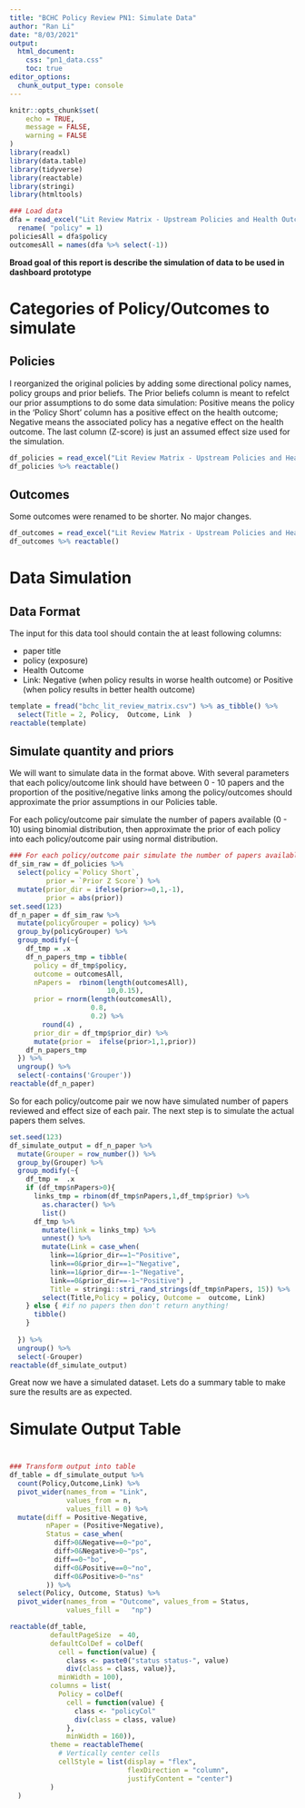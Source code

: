 ```yaml
---
title: "BCHC Policy Review PN1: Simulate Data"
author: "Ran Li"
date: "8/03/2021"
output: 
  html_document:
    css: "pn1_data.css"
    toc: true
editor_options: 
  chunk_output_type: console
---
```


```r
knitr::opts_chunk$set(
	echo = TRUE,
	message = FALSE,
	warning = FALSE
)
library(readxl)
library(data.table)
library(tidyverse)
library(reactable)
library(stringi)
library(htmltools)

### Load data
dfa = read_excel("Lit Review Matrix - Upstream Policies and Health Outcomes 6-28-21.xlsx") %>% 
  rename( "policy" = 1)
policiesAll = dfa$policy
outcomesAll = names(dfa %>% select(-1))

```

**Broad goal of this report is describe the simulation of data to be used in dashboard prototype**

# Categories of Policy/Outcomes to simulate

## Policies

I reorganized the original policies by adding some directional policy names, policy groups and prior beliefs. The Prior beliefs column is meant to refelct our prior assumptions to do some data simulation: Positive means the policy in the 'Policy Short' column has a positive effect on the health outcome; Negative means the associated policy has a negative effect on the health outcome. The last column (Z-score) is just an assumed effect size used for the simulation.

```r

df_policies = read_excel("Lit Review Matrix - Upstream Policies and Health Outcomes 6-28-21.xlsx", sheet = "policy group")
df_policies %>% reactable()
```

## Outcomes

Some outcomes were renamed to be shorter. No major changes.

```r

df_outcomes = read_excel("Lit Review Matrix - Upstream Policies and Health Outcomes 6-28-21.xlsx", sheet = "outcome groups")
df_outcomes %>% reactable()
```

# Data Simulation

## Data Format

The input for this data tool should contain the at least following columns:

-   paper title
-   policy (exposure)
-   Health Outcome
-   Link: Negative (when policy results in worse health outcome) or Positive (when policy results in better health outcome)

```r
template = fread("bchc_lit_review_matrix.csv") %>% as_tibble() %>% 
  select(Title = 2, Policy,  Outcome, Link  )
reactable(template)
```

## Simulate quantity and priors

We will want to simulate data in the format above. With several parameters that each policy/outcome link should have between 0 - 10 papers and the proportion of the positive/negative links among the policy/outcomes should approximate the prior assumptions in our Policies table.

For each policy/outcome pair simulate the number of papers available (0 - 10) using binomial distribution, then approximate the prior of each policy into each policy/outcome pair using normal distribution.

```r
### For each policy/outcome pair simulate the number of papers available (0 - 10) with approximate prior effect
df_sim_raw = df_policies %>% 
  select(policy =`Policy Short`, 
         prior = `Prior Z Score`) %>% 
  mutate(prior_dir = ifelse(prior>=0,1,-1),
         prior = abs(prior))
set.seed(123)
df_n_paper = df_sim_raw %>% 
  mutate(policyGrouper = policy) %>% 
  group_by(policyGrouper) %>% 
  group_modify(~{
    df_tmp = .x
    df_n_papers_tmp = tibble(
      policy = df_tmp$policy,
      outcome = outcomesAll,
      nPapers =  rbinom(length(outcomesAll),
                        10,0.15),
      prior = rnorm(length(outcomesAll),
                    0.8,
                    0.2) %>% 
        round(4) ,
      prior_dir = df_tmp$prior_dir) %>% 
      mutate(prior =  ifelse(prior>1,1,prior))
    df_n_papers_tmp
  }) %>% 
  ungroup() %>% 
  select(-contains('Grouper'))
reactable(df_n_paper)
```

So for each policy/outcome pair we now have simulated number of papers reviewed and effect size of each pair. The next step is to simulate the actual papers them selves.

```r
set.seed(123)
df_simulate_output = df_n_paper %>%
  mutate(Grouper = row_number()) %>% 
  group_by(Grouper) %>% 
  group_modify(~{
    df_tmp =  .x 
    if (df_tmp$nPapers>0){
      links_tmp = rbinom(df_tmp$nPapers,1,df_tmp$prior) %>% 
        as.character() %>% 
        list()
      df_tmp %>% 
        mutate(link = links_tmp) %>% 
        unnest() %>% 
        mutate(Link = case_when(
          link==1&prior_dir==1~"Positive",
          link==0&prior_dir==1~"Negative",
          link==1&prior_dir==-1~"Negative",
          link==0&prior_dir==-1~"Positive") ,
          Title = stringi::stri_rand_strings(df_tmp$nPapers, 15)) %>%
        select(Title,Policy = policy, Outcome =  outcome, Link)
    } else { #if no papers then don't return anything!
      tibble()
    }
    
  }) %>% 
  ungroup() %>% 
  select(-Grouper)
reactable(df_simulate_output)
```

Great now we have a simulated dataset. Lets do a summary table to make sure the results are as expected.

# Simulate Output Table

<div style="display: grid;justify-items: center; padding-bottom: 10px;">
<img src="legend_copy.PNG" alt=""></div>

```r

### Transform output into table
df_table = df_simulate_output %>% 
  count(Policy,Outcome,Link) %>% 
  pivot_wider(names_from = "Link", 
              values_from = n, 
              values_fill = 0) %>% 
  mutate(diff = Positive-Negative,
         nPaper = (Positive+Negative),
         Status = case_when(
           diff>0&Negative==0~"po",
           diff>0&Negative>0~"ps",
           diff==0~"bo",
           diff<0&Positive==0~"no",
           diff<0&Positive>0~"ns"
         )) %>% 
  select(Policy, Outcome, Status) %>% 
  pivot_wider(names_from = "Outcome", values_from = Status, 
              values_fill =   "np")

reactable(df_table,
          defaultPageSize  = 40,
          defaultColDef = colDef(
            cell = function(value) {
              class <- paste0("status status-", value)
              div(class = class, value)},
            minWidth = 100),
          columns = list(
            Policy = colDef(
              cell = function(value) {
                class <- "policyCol"
                div(class = class, value)
              },
              minWidth = 160)),
          theme = reactableTheme(
            # Vertically center cells
            cellStyle = list(display = "flex",
                             flexDirection = "column",
                             justifyContent = "center")
          )
  )


```
